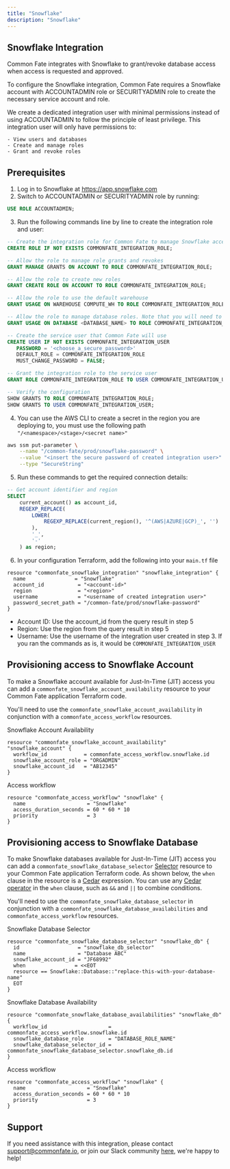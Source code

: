 ```yaml
---
title: "Snowflake"
description: "Snowflake"
---
```


## Snowflake Integration

Common Fate integrates with Snowflake to grant/revoke database access when access is requested and approved.

To configure the Snowflake integration, Common Fate requires a Snowflake account with ACCOUNTADMIN role or SECURITYADMIN role to create the necessary service account and role.

We create a dedicated integration user with minimal permissions instead of using ACCOUNTADMIN to follow the principle of least privilege. This integration user will only have permissions to:

    - View users and databases
    - Create and manage roles
    - Grant and revoke roles

## Prerequisites

1. Log in to Snowflake at https://app.snowflake.com
2. Switch to ACCOUNTADMIN or SECURITYADMIN role by running:

```sql
USE ROLE ACCOUNTADMIN;
```

3. Run the following commands line by line to create the integration role and user:

```sql
-- Create the integration role for Common Fate to manage Snowflake access
CREATE ROLE IF NOT EXISTS COMMONFATE_INTEGRATION_ROLE;

-- Allow the role to manage role grants and revokes
GRANT MANAGE GRANTS ON ACCOUNT TO ROLE COMMONFATE_INTEGRATION_ROLE;

-- Allow the role to create new roles
GRANT CREATE ROLE ON ACCOUNT TO ROLE COMMONFATE_INTEGRATION_ROLE;

-- Allow the role to use the default warehouse
GRANT USAGE ON WAREHOUSE COMPUTE_WH TO ROLE COMMONFATE_INTEGRATION_ROLE;

-- Allow the role to manage database roles. Note that you will need to execute this for each database you have.
GRANT USAGE ON DATABASE <DATABASE_NAME> TO ROLE COMMONFATE_INTEGRATION_ROLE;

-- Create the service user that Common Fate will use
CREATE USER IF NOT EXISTS COMMONFATE_INTEGRATION_USER
   PASSWORD = '<choose_a_secure_password>'
   DEFAULT_ROLE = COMMONFATE_INTEGRATION_ROLE
   MUST_CHANGE_PASSWORD = FALSE;

-- Grant the integration role to the service user
GRANT ROLE COMMONFATE_INTEGRATION_ROLE TO USER COMMONFATE_INTEGRATION_USER;

-- Verify the configuration
SHOW GRANTS TO ROLE COMMONFATE_INTEGRATION_ROLE;
SHOW GRANTS TO USER COMMONFATE_INTEGRATION_USER;
```

4. You can use the AWS CLI to create a secret in the region you are deploying to, you must use the following path `"/<namespace>/<stage>/<secret name>"`

```bash
aws ssm put-parameter \
    --name "/common-fate/prod/snowflake-password" \
    --value "<insert the secure password of created integration user>" \
    --type "SecureString"
```

5. Run these commands to get the required connection details:

```sql
-- Get account identifier and region
SELECT
    current_account() as account_id,
    REGEXP_REPLACE(
        LOWER(
            REGEXP_REPLACE(current_region(), '^(AWS|AZURE|GCP)_', '')
        ),
        '_',
        '-'
    ) as region;
```

6. In your configuration Terraform, add the following into your `main.tf` file

```hcl
resource "commonfate_snowflake_integration" "snowflake_integration" {
  name                = "Snowflake"
  account_id           = "<account-id>"
  region               = "<region>"
  username             = "<username of created integration user>"
  password_secret_path = "/common-fate/prod/snowflake-password"
}

```

- Account ID: Use the account_id from the query result in step 5
- Region: Use the region from the query result in step 5
- Username: Use the username of the integration user created in step 3. If you ran the commands as is, it would be `COMMONFATE_INTEGRATION_USER`

## Provisioning access to Snowflake Account

To make a Snowflake account available for Just-In-Time (JIT) access you can add a `commonfate_snowflake_account_availability` resource to your Common Fate application Terraform code.

You'll need to use the `commonfate_snowflake_account_availability` in conjunction with a `commonfate_access_workflow` resources.

Snowflake Account Availability

```hcl
resource "commonfate_snowflake_account_availability" "snowflake_account" {
  workflow_id            = commonfate_access_workflow.snowflake.id
  snowflake_account_role = "ORGADMIN"
  snowflake_account_id   = "AB12345"
}
```

Access workflow

```hcl
resource "commonfate_access_workflow" "snowflake" {
  name                    = "Snowflake"
  access_duration_seconds = 60 * 60 * 10
  priority                = 3
}
```

## Provisioning access to Snowflake Database

To make Snowflake databases available for Just-In-Time (JIT) access you can add a `commonfate_snowflake_database_selector` [Selector](/config/selectors) resource to your Common Fate application Terraform code. As shown below, the `when` clause in the resource is a [Cedar](https://cedarpolicy.com/) expression. You can use any [Cedar operator](https://docs.cedarpolicy.com/policies/syntax-operators.html) in the `when` clause, such as `&&` and `||` to combine conditions.

You'll need to use the `commonfate_snowflake_database_selector` in conjunction with a `commonfate_snowflake_database_availabilities` and `commonfate_access_workflow` resources.

Snowflake Database Selector

```hcl
resource "commonfate_snowflake_database_selector" "snowflake_db" {
  id                   = "snowflake_db_selector"
  name                 = "Database ABC"
  snowflake_account_id = "JF68992"
  when                = <<EOT
  resource == Snowflake::Database::"replace-this-with-your-database-name"
  EOT
}
```

Snowflake Database Availability

```hcl
resource "commonfate_snowflake_database_availabilities" "snowflake_db" {
  workflow_id                    = commonfate_access_workflow.snowflake.id
  snowflake_database_role        = "DATABASE_ROLE_NAME"
  snowflake_database_selector_id = commonfate_snowflake_database_selector.snowflake_db.id
}

```

Access workflow

```hcl
resource "commonfate_access_workflow" "snowflake" {
  name                    = "Snowflake"
  access_duration_seconds = 60 * 60 * 10
  priority                = 3
}
```

## Support

If you need assistance with this integration, please contact [support@commonfate.io](mailto:support@commonfate.io), or join our Slack community [here](https://join.slack.com/t/commonfatecommunity/shared_invite/zt-q4m96ypu-_gYlRWD3k5rIsaSsqP7QMg), we're happy to help!
